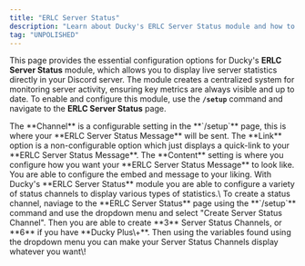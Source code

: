 ```yaml
---
title: "ERLC Server Status"
description: "Learn about Ducky's ERLC Server Status module and how to configure it."
tag: "UNPOLISHED"
---
```


This page provides the essential configuration options for Ducky's **ERLC Server Status** module, which allows you to display live server statistics directly in your Discord server. The module creates a centralized system for monitoring server activity, ensuring key metrics are always visible and up to date. To enable and configure this module, use the **`/setup`** command and navigate to the **ERLC Server Status** page.

<Steps>
  <Step title="Server Status Message" titleSize="h2">
    <Steps>
      <Step title="Channel" icon="hashtag" titleSize="h3">
        The **Channel** is a configurable setting in the **`/setup`** page, this is where your **ERLC Server Status Message** will be sent.
      </Step>
      <Step title="Link" icon="link" titleSize="h3">
        The **Link** option is a non-configurable option which just displays a quick-link to your **ERLC Server Status Message**.
      </Step>
      <Step title="Content" icon="message-dots" titleSize="h3">
        The **Content** setting is where you configure how you want your **ERLC Server Status Message** to look like. You are able to configure the embed and message to your liking.
      </Step>
    </Steps>
  </Step>
  <Step title="Server Status Channels" titleSize="h2">
    With Ducky's **ERLC Server Status** module you are able to configure a variety of status channels to display various types of statistics.\
    To create a status channel, naviage to the **ERLC Server Status** page using the **`/setup`** command and use the dropdown menu and select "Create Server Status Channel". Then you are able to create **3** Server Status Channels, or **6** if you have **Ducky Plus\+**. Then using the variables found using the dropdown menu you can make your Server Status Channels display whatever you want\!
  </Step>
</Steps>